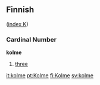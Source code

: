 ==Finnish==
([[Wiktionary:Finnish_index_k|index K]])

===Cardinal Number===
'''kolme'''
#[[three]]

[[it:kolme]]
[[pt:Kolme]]
[[fi:Kolme]]
[[sv:kolme]]